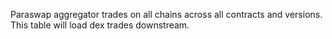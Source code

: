 Paraswap aggregator trades on all chains across all contracts and versions. This table will load dex trades downstream.
